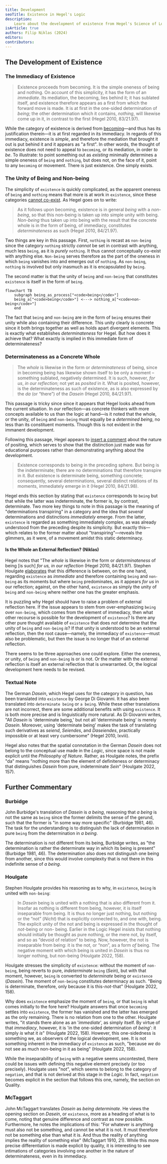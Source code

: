 ```yaml
---
title: Development
seoTitle: Existence in Hegel's Logic
description:
    Learn about the development of existence from Hegel's Science of Logic.
isArticle: true
authors: Filip Niklas (2024)
editors:
contributors:
---
```


## The Development of Existence

### The Immediacy of Existence

> Existence proceeds from becoming. It is the simple oneness of being and
> nothing. On account of this simplicity, it has the form of an _immediate_. Its
> mediation, the becoming, lies behind it; it has sublated itself, and existence
> therefore appears as a first from which the forward move is made. It is at
> first in the one-sided determination of _being_; the other determination which
> it contains, _nothing_, will likewise come up in it, in contrast to the first
> (Hegel 2010, 83/21.97).

While the category of existence is derived from
[becoming](/articles/hegel/reference/becoming/development)&mdash;and thus has
its justification therein&mdash;it is at first regarded in its immediacy. In
regards of this immediacy, existence is _simple_, and therefore the mediation
that brought it out is put behind it and it appears as "a first". In other
words, the thought of existence does not need to appeal to `becoming`, or its
mediation, in order _to be_. To illustrate: to point something out as _existing_
minimally determines a simple oneness of `being` and `nothing`, but does not, on
the face of it, point to any `becoming` or movement. There is just existence.
One simply exists.

### The Unity of Being and Non-being

The simplicity of `existence` is quickly complicated, as the apparent oneness of
`being` and `nothing` means that more is at work in `existence`, since these
categories
[cannot co-exist](/articles/hegel/reference/becoming/development#the-unity-of-being-and-nothing).
As Hegel goes on to write:

> As it follows upon becoming, existence is in general _being_ with a
> _non-being_, so that this non-being is taken up into simple unity with being.
> _Non-being_ thus taken up into being with the result that the concrete whole
> is in the form of being, of immediacy, constitutes _determinateness_ as such
> (Hegel 2010, 84/21.97).

Two things are key in this passage. First, `nothing` is recast as `non-being`
since the category `nothing` strictly _cannot_ be set in contrast with anything,
much less `being`, as it is _purely_ `nothing`. It thus cannot conceptually
co-exist with anything else. `Non-being` serves therefore as the part of the
oneness in which `being` vanishes into and emerges out of `nothing`. As
`non-being`, `nothing` is involved but only inasmuch as it is encapsulated by
`being`.

The second matter is that the unity of `being` and `non-being` that constitutes
`existence` is itself in the form of `being`.

```mermaid
flowchart TB
    subgraph being_as_process["<code>being</code>"]
    being_a["<code>being</code>"] <---> nothing_a["<code>non-being</code>"]
    end
```

The fact that `being` and `non-being` are in the form of `being` ensures their
unity while also containing their difference. This unity clearly is concrete
since it both brings together as well as holds apart divergent elements. This is
exactly what establishes _determinateness_ for Hegel. But how does it achieve
that? What exactly is implied in this immediate form of determinateness?

### Determinateness as a Concrete Whole

> The _whole_ is likewise in the form or _determinateness_ of being, since in
> becoming being has likewise shown itself to be only a moment – something
> sublated, negatively determined. It is such, however, _for us_, _in our
> reflection_; not yet as _posited_ in it. What is posited, however, is the
> determinateness as such of existence, as is also expressed by the _da_ (or
> “there”) of the _Dasein_ (Hegel 2010, 84/21.97).

This passage is tricky since since it appears that Hegel looks ahead from the
current situation. In _our_ reflection&mdash;as concrete thinkers with more
concepts available to us than the logic at hand&mdash;is it noted that the
whole, or the unity, of `being` and `non-being` must equally be a _determined
being_, no less than its constituent moments. Though this is not evident in the
immanent development.

Following this passage, Hegel appears to
[insert a comment](/articles/hegel/reference/_annotations/textual#inline-comments)
about the nature of positing, which serves to show that the distinction just
made was for educational purposes rather than demonstrating anything about the
development.

> Existence corresponds to being in the preceding sphere. But being is the
> indeterminate; there are no determinations that therefore transpire in it. But
> existence is determinate being, something concrete; consequently, several
> determinations, several distinct relations of its moments, immediately emerge
> in it (Hegel 2010, 84/21.98).

Hegel ends this section by stating that `existence` corresponds to `being` but
that while the latter was indeterminate, the former is, by contrast,
determinate. Two more key things to note in this passage is the meaning of
"determinations transpiring" in a category and the idea that _several_
determinations and distinctions _immediately_ emerge. From the latter,
`existence` is regarded as something immediately complex, as was already
understood from the preceding despite its simplicity. But exactly
this&mdash;which relates to the former matter about "transpiring"&mdash;reveals
the glimmers, as it were, of a movement amidst this static determinacy.

#### Is the Whole an External Reflection? (Niklas)

Hegel notes that "The _whole_ is likewise in the form or _determinateness_ of
being [is such] _for us, in our reflection_ (Hegel 2010, 84/21.97). Stephen Houlgate
[elaborates](#houlgate) that this difference is between, on the one hand, regarding
`existence` as _immediate_ and therefore containing `being` and `non-being` as its
moments but where `being` predominates, as it appears _for us_ in our reflection;
against, on the other hand, `existence` as simply the unity of `being` and `non-being`
where neither one has the greater emphasis.

It is puzzling why Hegel should have to raise a problem of external reflection
here. If the issue appears to stem from over-emphasizing `being` over
`non-being`, which comes from the element of immediacy, then what other recourse
is possible for the development of `existence`? Is there any other pure thought
available of `existence` that does _not_ determine that the unity of `being` and
`non-being` _is_? If that unity is understood to be an external reflection, then
the root cause&mdash;namely, the immediacy of `existence`&mdash;must also be
problematic, but then the issue is no longer that of an external reflection.

There seems to be three approaches one could explore. Either the oneness, or
unity, of `being` and `non-being` is or is not. Or the matter with the external
reflection is itself an external reflection that is unwarranted. Or, the logical
development here needs to be revised.

### Textual Note

The German _Dasein_, which Hegel uses for the category in question, has been
translated into `existence` by George Di Giovanni. It has also been translated
into `determinate being` or `a being`. While these other translations are not
incorrect, there are some additional benefits with using `existence`. It is both
more precise and is linguistically more natural. As Di Giovanni writes, "All
_Dasein_ is 'determinate being,' but not all 'determinate being' is merely
_Dasein_. Moreover, using 'determinate being' makes the task of translating such
derivatives as _seiend_, _Seiendes_, and _Daseiendes_, practically impossible or
at least very cumbersome" (Hegel 2010, lxviii).

Hegel also notes that the spatial connotation in the German _Dasein_ does not
belong to the conceptual use made in the _Logic_, since space is not made
explicit until the _Philosophy of Nature_. Rather, as Houlgate notes, the prefix
"da" means "nothing more than the element of definiteness or determinacy that
distinguishes _Dasein_ from pure, indeterminate _Sein_" (Houlgate 2022, 157).

## Further Commentary

### Burbidge

John Burbidge's translation of _Dasein_ is _a being_, reasoning that _a being_
is not the same as `being` since the former delimits the sense of the gerund,
such that the former is "in some way more specific" (Burbidge 1981, 46). The
task for the understanding is to distinguish the lack of determination in pure
`being` from the determination in _a being_.

The determination is not different from its being, Burbidge writes, as "the
determination is rather the determinate way in which its being is present"
(Burbidge 1981, 46). The determination also does not distinguish one being from
another, since this would involve complexity that is not there in this
indefinite sense of _a being_.

### Houlgate

Stephen Houlgate provides his reasoning as to why, in `existence`, `being` is
united with `non-being`:

> In _Dasein_ being is united with a nothing that is also different from it.
> Insofar as nothing is different from being, however, it is itself inseparable
> from being. It is thus no longer just nothing, but nothing or the “not”
> (_Nicht_) that is explicitly connected to, and one with, being. The explicit
> unity of the not and being is expressed in the thought of _not_-being or non-
> being. Earlier in the Logic Hegel insists that nothing should initially be
> thought as pure nothing, or the mere not, by itself, and so as “devoid of
> relation” to being. Now, however, the not is inseparable from being: it is the
> not, or “non”, as a form _of_ being. The negative moment with which being is
> united in _Dasein_ is thus no longer nothing, but non-being (Houlgate 2022,
> 158).

Houlgate stresses the simplicity of `existence`: without the moment of
`non-being`, being reverts to pure, _indeterminate_ `being` (_Sein_), but with
that moment, however, `being` is converted to _determinate_ being or `existence`
(_Dasein_). The moment of `non-being` constitutes determinacy as such. "Being is
determinate, therefore, only because it is this-_not_-that" (Houlgate 2022,
158).

Why does `existence` emphasize the moment of `being`, or that `being` is what
comes initially to the fore here? Houlgate answers that once `becoming` settles
into `existence`, the former has vanished and the latter has emerged as the only
remaining. There is no relation from one to the other. Houlgate writes, "it
stands there alone as an '_immediate_', as simply itself. By virtue of that
_immediacy_, however, it is 'in the one-sided determination of _being_': it
simply _is_ what it _is_" (Houlgate 2022, 158). However, this one-sidedness is
something we, as observers of the logical development, see. It is not something
inherent in the immediacy of `existence` as such, "because _we_ do not see as
much non-being in it as being" (Houlgate 2022, 158).

While the inseparability of `being` with a negative seems uncontested, there
could be issues with defining this negative element precisely (or too
precisely). Houlgate uses "not", which seems to belong to the category of
`negation`, and that is not derived at this stage in the _Logic_. In fact,
`negation` becomes explicit in the section that follows this one, namely, the
section on Quality.

### McTaggart

John McTaggart translates _Dasein_ as _being determinate_. He views the opening
section on _Dasein_, or `existence`, more as a heading of what is to come,
noting that genuine difference and contrast as now possible. Furthermore, he
notes the implications of this: "For whatever is anything must also not be
something, and cannot be what it is not. It must therefore not be something else
than what it is. And thus the reality of anything implies the reality of
something else" (McTaggart 1910, 21). While this more precise differentiation is
made explicit by quality, it is interesting to see intimations of categories
involving one another in the nature of determinateness, even in its immediacy.
